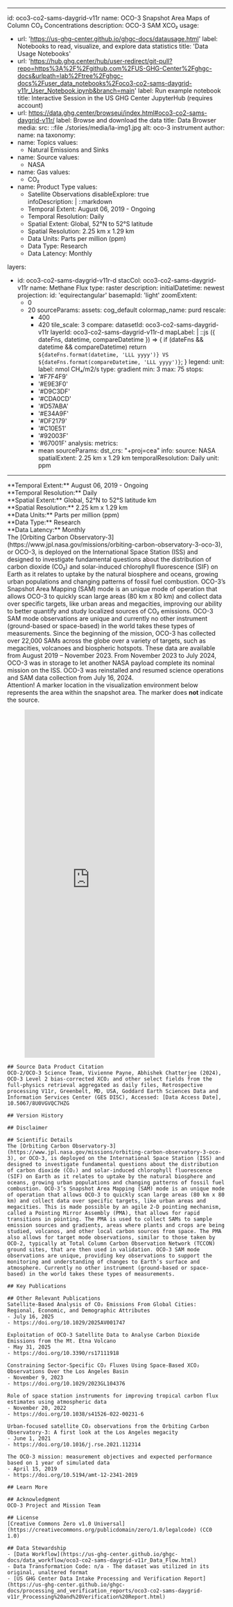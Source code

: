 ---
id: oco3-co2-sams-daygrid-v11r
name: OCO-3 Snapshot Area Maps of Column CO₂ Concentrations 
description: OCO-3 SAM XCO₂ 
usage:
  - url: 'https://us-ghg-center.github.io/ghgc-docs/datausage.html'
    label: Notebooks to read, visualize, and explore data statistics
    title: 'Data Usage Notebooks'
  - url: 'https://hub.ghg.center/hub/user-redirect/git-pull?repo=https%3A%2F%2Fgithub.com%2FUS-GHG-Center%2Fghgc-docs&urlpath=lab%2Ftree%2Fghgc-docs%2Fuser_data_notebooks%2Foco3-co2-sams-daygrid-v11r_User_Notebook.ipynb&branch=main'
    label: Run example notebook
    title: Interactive Session in the US GHG Center JupyterHub (requires account)
  - url: https://data.ghg.center/browseui/index.html#oco3-co2-sams-daygrid-v11r/
    label: Browse and download the data
    title: Data Browser
media:
  src: ::file ./stories/media/la-img1.jpg
  alt: oco-3 instrument
  author:
    name: na
taxonomy:
  - name: Topics
    values:
      - Natural Emissions and Sinks
  - name: Source
    values:
      - NASA
  - name: Gas
    values:
      - CO₂
  - name: Product Type
    values:
      - Satellite Observations
disableExplore: true      
infoDescription: |
  ::markdown
    - Temporal Extent: August 06, 2019 - Ongoing
    - Temporal Resolution: Daily
    - Spatial Extent: Global, 52°N to 52°S latitude
    - Spatial Resolution: 2.25 km x 1.29 km
    - Data Units: Parts per million (ppm)
    - Data Type: Research
    - Data Latency: Monthly

layers:
  - id: oco3-co2-sams-daygrid-v11r-d
    stacCol: oco3-co2-sams-daygrid-v11r
    name: Methane Flux
    type: raster
    description: 
    initialDatetime: newest
    projection:
      id: 'equirectangular'
    basemapId: 'light'
    zoomExtent:
      - 0
      - 20
    sourceParams:
      assets: cog_default
      colormap_name: purd
      rescale:
        - 400
        - 420
      tile_scale: 3
    compare:
      datasetId: oco3-co2-sams-daygrid-v11r
      layerId: oco3-co2-sams-daygrid-v11r-d
      mapLabel: |
        ::js ({ dateFns, datetime, compareDatetime }) => {
          if (dateFns && datetime && compareDatetime) return `${dateFns.format(datetime, 'LLL yyyy')} VS ${dateFns.format(compareDatetime, 'LLL yyyy')}`;
        }
    legend:
      unit:
        label: nmol CH₄/m2/s
      type: gradient
      min: 3
      max: 75
      stops:
        - '#F7F4F9'
        - '#E9E3F0'
        - '#D9C3DF'
        - '#CDA0CD'
        - '#D57ABA'
        - '#E34A9F'
        - '#DF2179'
        - '#C10E51'
        - '#92003F'
        - '#67001F'
    analysis:
      metrics:
        - mean
      sourceParams:
        dst_crs: "+proj=cea"
    info:
      source: NASA
      spatialExtent: 2.25 km x 1.29 km
      temporalResolution: Daily
      unit: ppm
  ---

<Block>
  <Prose>
    **Temporal Extent:** August 06, 2019 - Ongoing<br />
    **Temporal Resolution:** Daily<br />
    **Spatial Extent:** Global, 52°N to 52°S latitude km<br />
    **Spatial Resolution:** 2.25 km x 1.29 km<br />
    **Data Units:**  Parts per million (ppm)<br />
    **Data Type:** Research<br />
    **Data Latency:** Monthly<br />

   
  </Prose>
</Block>
<Block>
  <Prose>
    The [Orbiting Carbon Observatory-3](https://www.jpl.nasa.gov/missions/orbiting-carbon-observatory-3-oco-3), or OCO-3, is deployed on the International Space Station (ISS) and designed to investigate fundamental questions about the distribution of carbon dioxide (CO₂) and solar-induced chlorophyll fluorescence (SIF) on Earth as it relates to uptake by the natural biosphere and oceans, growing urban populations and changing patterns of fossil fuel combustion. OCO-3’s Snapshot Area Mapping (SAM) mode is an unique mode of operation that allows OCO-3 to quickly scan large areas (80 km x 80 km) and collect data over specific targets, like urban areas and megacities, improving our ability to better quantify and study localized sources of CO₂ emissions. OCO-3 SAM mode observations are unique and currently no other instrument (ground-based or space-based) in the world takes these types of measurements. Since the beginning of the mission, OCO-3 has collected over 22,000 SAMs across the globe over a variety of targets, such as megacities, volcanoes and biospheric hotspots. These data are available from August 2019 – November 2023. From November 2023 to July 2024, OCO-3 was in storage to let another NASA payload complete its nominal mission on the ISS. OCO-3 was reinstalled and resumed science operations and SAM data collection from July 16, 2024. 

<Block>
  <Prose>
    <div style={{ border: '2px solid red', padding: '10px', display: 'inline-block', color: '#1b2631' }}>
      <span style={{ color: 'red', fontWeight: 'bold' }}>Attention!</span>
      A marker location in the visualization environment below represents the area within the snapshot area. The marker does <strong>not</strong> indicate the source.
    </div>
  </Prose>
</Block>
<Block type="wide">
  <Figure>
    <Embed
      height="800"
      src="https://earth.gov/ghgcenter/custom-interfaces/emit-ch4plume-v1"
    />
  </Figure>
</Block>

    ## Source Data Product Citation
    OCO-2/OCO-3 Science Team, Vivienne Payne, Abhishek Chatterjee (2024), OCO-3 Level 2 bias-corrected XCO₂ and other select fields from the full-physics retrieval aggregated as daily files, Retrospective processing V11r, Greenbelt, MD, USA, Goddard Earth Sciences Data and Information Services Center (GES DISC), Accessed: [Data Access Date], 10.5067/8U0VGVQC7HZG
    
    ## Version History

    ## Disclaimer

    ## Scientific Details
    The [Orbiting Carbon Observatory-3](https://www.jpl.nasa.gov/missions/orbiting-carbon-observatory-3-oco-3), or OCO-3, is deployed on the International Space Station (ISS) and designed to investigate fundamental questions about the distribution of carbon dioxide (CO₂) and solar-induced chlorophyll fluorescence (SIF) on Earth as it relates to uptake by the natural biosphere and oceans, growing urban populations and changing patterns of fossil fuel combustion. OCO-3’s Snapshot Area Mapping (SAM) mode is an unique mode of operation that allows OCO-3 to quickly scan large areas (80 km x 80 km) and collect data over specific targets, like urban areas and megacities. This is made possible by an agile 2-D pointing mechanism, called a Pointing Mirror Assembly (PMA), that allows for rapid transitions in pointing. The PMA is used to collect SAMs to sample emission sources and gradients, areas where plants and crops are being studied, volcanos, and other local carbon sources from space. The PMA also allows for target mode observations, similar to those taken by OCO-2, typically at Total Column Carbon Observation Network (TCCON) ground sites, that are then used in validation. OCO-3 SAM mode observations are unique, providing key observations to support the monitoring and understanding of changes to Earth’s surface and atmosphere. Currently no other instrument (ground-based or space-based) in the world takes these types of measurements. 

    ## Key Publications

    ## Other Relevant Publications
    Satellite-Based Analysis of CO₂ Emissions From Global Cities: Regional, Economic, and Demographic Attributes
    - July 16, 2025
    - https://doi.org/10.1029/2025AV001747
    
    Exploitation of OCO-3 Satellite Data to Analyse Carbon Dioxide Emissions from the Mt. Etna Volcano
    - May 31, 2025
    - https://doi.org/10.3390/rs17111918
    
    Constraining Sector-Specific CO₂ Fluxes Using Space-Based XCO₂ Observations Over the Los Angeles Basin
    - November 9, 2023
    - https://doi.org/10.1029/2023GL104376
    
    Role of space station instruments for improving tropical carbon flux estimates using atmospheric data
    - November 20, 2022
    - https://doi.org/10.1038/s41526-022-00231-6
    
    Urban-focused satellite CO₂ observations from the Orbiting Carbon Observatory-3: A first look at the Los Angeles megacity
    - June 1, 2021
    - https://doi.org/10.1016/j.rse.2021.112314
    
    The OCO-3 mission: measurement objectives and expected performance based on 1 year of simulated data
    - April 15, 2019
    - https://doi.org/10.5194/amt-12-2341-2019

    ## Learn More

    ## Acknowledgment
    OCO-3 Project and Mission Team

    ## License
    [Creative Commons Zero v1.0 Universal](https://creativecommons.org/publicdomain/zero/1.0/legalcode) (CC0 1.0)

    ## Data Stewardship
    - [Data Workflow](https://us-ghg-center.github.io/ghgc-docs/data_workflow/oco3-co2-sams-daygrid-v11r_Data_Flow.html)
    - Data Transformation Code: n/a - The dataset was utilized in its original, unaltered format
    - [US GHG Center Data Intake Processing and Verification Report](https://us-ghg-center.github.io/ghgc-docs/processing_and_verification_reports/oco3-co2-sams-daygrid-v11r_Processing%20and%20Verification%20Report.html)

  </Prose>
</Block>
